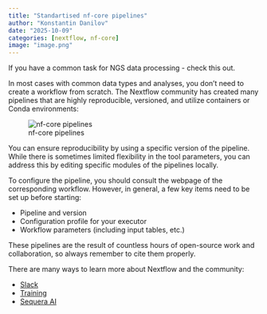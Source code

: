```yaml
---
title: "Standartised nf-core pipelines"
author: "Konstantin Danilov"
date: "2025-10-09"
categories: [nextflow, nf-core]
image: "image.png"
---
```


If you have a common task for NGS data processing - check this out.

In most cases with common data types and analyses, you don't need to create a workflow from scratch. The Nextflow community has created many pipelines that are highly reproducible, versioned, and utilize containers or Conda environments:

![nf-core pipelines](pipelines.png)

::: {.callout-tip}
You can ensure reproducibility by using a specific version of the pipeline. While there is sometimes limited flexibility in the tool parameters, you can address this by editing specific modules of the pipelines locally.
:::

To configure the pipeline, you should consult the webpage of the corresponding workflow. However, in general, a few key items need to be set up before starting:

- Pipeline and version
- Configuration profile for your executor
- Workflow parameters (including input tables, etc.)

::: {.callout-important}
These pipelines are the result of countless hours of open-source work and collaboration, so always remember to cite them properly.
:::

There are many ways to learn more about Nextflow and the community:

- [Slack](https://nextflow.slack.com/join/shared_invite/zt-371z9ruz4-jh0KZkieJ2ZNIz2KhVDbFw#/shared-invite/email)
- [Training](https://training.nextflow.io/latest/)
- [Sequera AI](https://seqera.io/ask-ai/chat?__hstc=247481240.7db821609d6685cac05bfd76bdd93c85.1759402646204.1760100401349.1760121036788.5&__hssc=247481240.2.1760121036788&__hsfp=1973734757)

